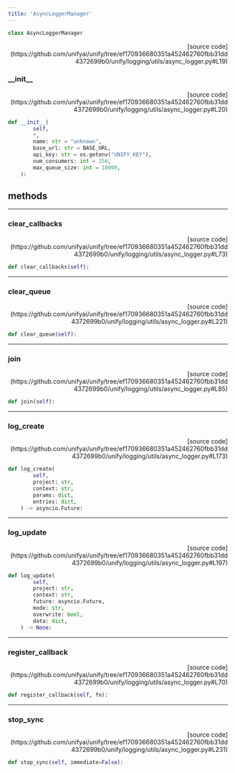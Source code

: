 ```yaml
---
title: 'AsyncLoggerManager'
---
```


```python
class AsyncLoggerManager
```

<p align="right">[source code](https://github.com/unifyai/unify/tree/ef170936680351a452462760fbb31dd4372699b0/unify/logging/utils/async_logger.py#L19)</p>



### \_\_init\_\_

<p align="right">[source code](https://github.com/unifyai/unify/tree/ef170936680351a452462760fbb31dd4372699b0/unify/logging/utils/async_logger.py#L20)</p>

```python
def __init__(
        self,
        *,
        name: str = "unknown",
        base_url: str = BASE_URL,
        api_key: str = os.getenv("UNIFY_KEY"),
        num_consumers: int = 256,
        max_queue_size: int = 10000,
    ):
```



## methods

---

### clear\_callbacks

<p align="right">[source code](https://github.com/unifyai/unify/tree/ef170936680351a452462760fbb31dd4372699b0/unify/logging/utils/async_logger.py#L73)</p>

```python
def clear_callbacks(self):
```



---

### clear\_queue

<p align="right">[source code](https://github.com/unifyai/unify/tree/ef170936680351a452462760fbb31dd4372699b0/unify/logging/utils/async_logger.py#L221)</p>

```python
def clear_queue(self):
```



---

### join

<p align="right">[source code](https://github.com/unifyai/unify/tree/ef170936680351a452462760fbb31dd4372699b0/unify/logging/utils/async_logger.py#L85)</p>

```python
def join(self):
```



---

### log\_create

<p align="right">[source code](https://github.com/unifyai/unify/tree/ef170936680351a452462760fbb31dd4372699b0/unify/logging/utils/async_logger.py#L173)</p>

```python
def log_create(
        self,
        project: str,
        context: str,
        params: dict,
        entries: dict,
    ) -> asyncio.Future:
```



---

### log\_update

<p align="right">[source code](https://github.com/unifyai/unify/tree/ef170936680351a452462760fbb31dd4372699b0/unify/logging/utils/async_logger.py#L197)</p>

```python
def log_update(
        self,
        project: str,
        context: str,
        future: asyncio.Future,
        mode: str,
        overwrite: bool,
        data: dict,
    ) -> None:
```



---

### register\_callback

<p align="right">[source code](https://github.com/unifyai/unify/tree/ef170936680351a452462760fbb31dd4372699b0/unify/logging/utils/async_logger.py#L70)</p>

```python
def register_callback(self, fn):
```



---

### stop\_sync

<p align="right">[source code](https://github.com/unifyai/unify/tree/ef170936680351a452462760fbb31dd4372699b0/unify/logging/utils/async_logger.py#L231)</p>

```python
def stop_sync(self, immediate=False):
```

